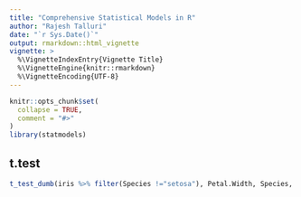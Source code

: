 ```yaml
---
title: "Comprehensive Statistical Models in R"
author: "Rajesh Talluri"
date: "`r Sys.Date()`"
output: rmarkdown::html_vignette
vignette: >
  %\VignetteIndexEntry{Vignette Title}
  %\VignetteEngine{knitr::rmarkdown}
  %\VignetteEncoding{UTF-8}
---
```


```r
knitr::opts_chunk$set(
  collapse = TRUE,
  comment = "#>"
)
library(statmodels)
```

## t.test

```r
t_test_dumb(iris %>% filter(Species !="setosa"), Petal.Width, Species, var.equal = T)
```
